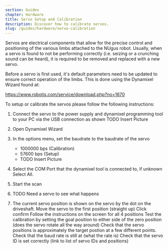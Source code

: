 ```yaml
---
section: Guides
chapter: Hardware
title: Servo Setup and Calibration
description: Discover how to calibrate servos.
slug: /guides/hardware/servo-calibration
---
```


Servos are electrical components that allow for the precise control and positioning of the various limbs attached to the NUgus robot. Usually, when a servo is found to not be performing correctly (i.e. seizing or a crunching sound can be heard), it is required to be removed and replaced with a new servo. 

Before a servo is first used, it\'s default parameters need to be updated to ensure correct operation of the limbs. This is done using the Dynamixel Wizard found at:

https://www.robotis.com/service/download.php?no=1670



To setup or calibrate the servos please follow the following instructions:

1. Connect the servo to the power supply and dynamixel programming tool to your PC via the USB connection as shown TODO Insert Picture

2. Open Dynamixel Wizard

3. In the options menu, set the baudrate to the baudrate of the servo

   - 1000000 bps (Calibration)
   - 57600 bps (Setup)
   - TODO Insert Picture

4. Select the COM Port that the dynamixel tool is connected to, if unknown Select All.

5. Start the scan

6. TODO Need a servo to see what happens

7. The current servo position is shown on the servo by the dot on the driveshaft.
   Move the servo to the first position (straight up)
   Click confirm
   Follow the instructions on the screen for all 4 positions
   Test the calibration by setting the goal position to either side of the zero position (does the servo rotate all the way around)
   Check that the servo positions is approximately the target postion at a few different points.
   Check that the baud rate is still at (what the rate is)
   Check that the servo ID is set correctly (link to list of servo IDs and positions)
